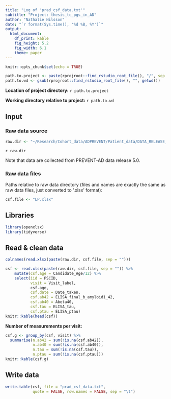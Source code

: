 ```yaml
---
title: "Log of 'prad_csf_data.txt'" 
subtitle: "Project: thesis_tc_pgs_in_AD"
author: "Nathalie Nilsson"
date: "`r format(Sys.time(), '%d %B, %Y')`"
output: 
  html_document: 
    df_print: kable
    fig_height: 5.2
    fig_width: 6.1
    theme: paper
---
```


```r
knitr::opts_chunk$set(echo = TRUE)
```

```r
path.to.project <- paste(rprojroot::find_rstudio_root_file(), "/", sep = "")
path.to.wd <- gsub(rprojroot::find_rstudio_root_file(), "", getwd())
```
**Location of project directory:** `r path.to.project`

**Working directory relative to project:** `r path.to.wd`

## Input

### Raw data source
```r
raw.dir <- "~/Research/Cohort_data/ADPREVENT/Patient_data/DATA_RELEASE_5.0_20171130/raw_data/dataDump01Dec17/nn_xlsx/" 
```
`r raw.dir`

Note that data are  collected from PREVENT-AD data release 5.0.

### Raw data files
Paths relative to raw data directory (files and names are exactly the same as raw data files, just converted to '.xlsx' format):
```r
csf.file <- "LP.xlsx"
```

## Libraries
```r
library(openxlsx)
library(tidyverse)
```

## Read & clean data
```r
colnames(read.xlsx(paste(raw.dir, csf.file, sep = "")))

csf <- read.xlsx(paste(raw.dir, csf.file, sep = "")) %>%
    mutate(csf.age = Candidate_Age/12) %>%
    select(iid = PSCID,
           visit = Visit_label, 
           csf.age, 
           csf.date = Date_taken, 
           csf.ab42 = ELISA_final_b_amyloid1_42,
           csf.ab40 = Abeta40,
           csf.tau = ELISA_tau, 
           csf.ptau = ELISA_ptau)
knitr::kable(head(csf))
```

**Number of measurements per visit:**
```r
csf.g <- group_by(csf, visit) %>%
  summarise(n.ab42 = sum(!is.na(csf.ab42)),
            n.ab40 = sum(!is.na(csf.ab40)),
            n.tau = sum(!is.na(csf.tau)),
            n.ptau = sum(!is.na(csf.ptau)))
knitr::kable(csf.g)
```

## Write data
```r
write.table(csf, file = "prad_csf_data.txt", 
            quote = FALSE, row.names = FALSE, sep = "\t")
```

